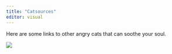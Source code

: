 ```yaml
---
title: "Catsources"
editor: visual
---
```


Here are some links to other angry cats that can soothe your soul.

![](images/cat yoga.jpg)
